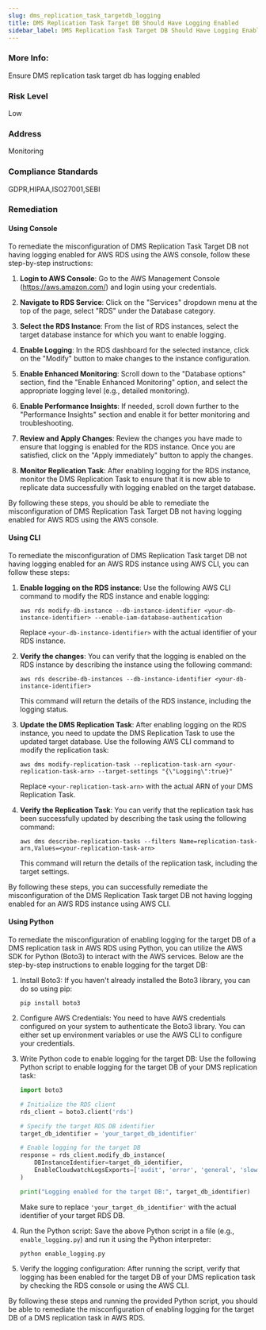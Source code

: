 ```yaml
---
slug: dms_replication_task_targetdb_logging
title: DMS Replication Task Target DB Should Have Logging Enabled
sidebar_label: DMS Replication Task Target DB Should Have Logging Enabled
---
```

### More Info:

Ensure DMS replication task target db has logging enabled

### Risk Level

Low

### Address

Monitoring

### Compliance Standards

GDPR,HIPAA,ISO27001,SEBI

### Remediation

#### Using Console

To remediate the misconfiguration of DMS Replication Task Target DB not having logging enabled for AWS RDS using the AWS console, follow these step-by-step instructions:

1. **Login to AWS Console**: Go to the AWS Management Console (https://aws.amazon.com/) and login using your credentials.

2. **Navigate to RDS Service**: Click on the "Services" dropdown menu at the top of the page, select "RDS" under the Database category.

3. **Select the RDS Instance**: From the list of RDS instances, select the target database instance for which you want to enable logging.

4. **Enable Logging**: In the RDS dashboard for the selected instance, click on the "Modify" button to make changes to the instance configuration.

5. **Enable Enhanced Monitoring**: Scroll down to the "Database options" section, find the "Enable Enhanced Monitoring" option, and select the appropriate logging level (e.g., detailed monitoring).

6. **Enable Performance Insights**: If needed, scroll down further to the "Performance Insights" section and enable it for better monitoring and troubleshooting.

7. **Review and Apply Changes**: Review the changes you have made to ensure that logging is enabled for the RDS instance. Once you are satisfied, click on the "Apply immediately" button to apply the changes.

8. **Monitor Replication Task**: After enabling logging for the RDS instance, monitor the DMS Replication Task to ensure that it is now able to replicate data successfully with logging enabled on the target database.

By following these steps, you should be able to remediate the misconfiguration of DMS Replication Task Target DB not having logging enabled for AWS RDS using the AWS console.

#### Using CLI

To remediate the misconfiguration of DMS Replication Task target DB not having logging enabled for an AWS RDS instance using AWS CLI, you can follow these steps:

1. **Enable logging on the RDS instance**:
   Use the following AWS CLI command to modify the RDS instance and enable logging:
   ```
   aws rds modify-db-instance --db-instance-identifier <your-db-instance-identifier> --enable-iam-database-authentication
   ```

   Replace `<your-db-instance-identifier>` with the actual identifier of your RDS instance.

2. **Verify the changes**:
   You can verify that the logging is enabled on the RDS instance by describing the instance using the following command:
   ```
   aws rds describe-db-instances --db-instance-identifier <your-db-instance-identifier>
   ```

   This command will return the details of the RDS instance, including the logging status.

3. **Update the DMS Replication Task**:
   After enabling logging on the RDS instance, you need to update the DMS Replication Task to use the updated target database. Use the following AWS CLI command to modify the replication task:
   ```
   aws dms modify-replication-task --replication-task-arn <your-replication-task-arn> --target-settings "{\"Logging\":true}"
   ```

   Replace `<your-replication-task-arn>` with the actual ARN of your DMS Replication Task.

4. **Verify the Replication Task**:
   You can verify that the replication task has been successfully updated by describing the task using the following command:
   ```
   aws dms describe-replication-tasks --filters Name=replication-task-arn,Values=<your-replication-task-arn>
   ```

   This command will return the details of the replication task, including the target settings.

By following these steps, you can successfully remediate the misconfiguration of the DMS Replication Task target DB not having logging enabled for an AWS RDS instance using AWS CLI.

#### Using Python

To remediate the misconfiguration of enabling logging for the target DB of a DMS replication task in AWS RDS using Python, you can utilize the AWS SDK for Python (Boto3) to interact with the AWS services. Below are the step-by-step instructions to enable logging for the target DB:

1. Install Boto3:
   If you haven't already installed the Boto3 library, you can do so using pip:
   ```
   pip install boto3
   ```

2. Configure AWS Credentials:
   You need to have AWS credentials configured on your system to authenticate the Boto3 library. You can either set up environment variables or use the AWS CLI to configure your credentials.

3. Write Python code to enable logging for the target DB:
   Use the following Python script to enable logging for the target DB of your DMS replication task:

   ```python
   import boto3

   # Initialize the RDS client
   rds_client = boto3.client('rds')

   # Specify the target RDS DB identifier
   target_db_identifier = 'your_target_db_identifier'

   # Enable logging for the target DB
   response = rds_client.modify_db_instance(
       DBInstanceIdentifier=target_db_identifier,
       EnableCloudwatchLogsExports=['audit', 'error', 'general', 'slowquery']
   )

   print("Logging enabled for the target DB:", target_db_identifier)
   ```

   Make sure to replace `'your_target_db_identifier'` with the actual identifier of your target RDS DB.

4. Run the Python script:
   Save the above Python script in a file (e.g., `enable_logging.py`) and run it using the Python interpreter:
   ```
   python enable_logging.py
   ```

5. Verify the logging configuration:
   After running the script, verify that logging has been enabled for the target DB of your DMS replication task by checking the RDS console or using the AWS CLI.

By following these steps and running the provided Python script, you should be able to remediate the misconfiguration of enabling logging for the target DB of a DMS replication task in AWS RDS.


